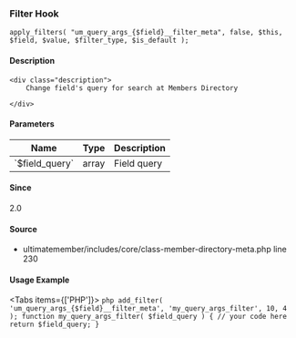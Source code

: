 
### Filter Hook    
    
```
apply_filters( "um_query_args_{$field}__filter_meta", false, $this, $field, $value, $filter_type, $is_default );
```

#### Description
    <div class="description">
        Change field's query for search at Members Directory
 
    </div>

#### Parameters
            
<table className="table-auto mt-2 border dark:border-gray-500 p-5 text-sm text-left">
<thead>
<tr>
<th  className="px-3">Name</th>
<th  className="px-3">Type</th>
<th  className="px-3">Description</th>
</tr>
</thead>
<tbody>
               <tr >
               <td className="px-3 py-2">`$field_query`</td>
               <td className="px-3 py-2">array</td>
               <td className="px-3 py-2 text-sm">Field query</td>
               </tr>
</tbody>
</table>

#### Since
<div class="description">
2.0
</div>

#### Source
  - <Link href="/developer/files/includes-core-class-member-directory-meta#source-view.230">ultimatemember/includes/core/class-member-directory-meta.php</Link> <Link href="/developer/files/includes-core-class-member-directory-meta#source-view.230">line 230</Link>



#### Usage Example

<Tabs items={['PHP']}>
    <Tab>
    ```php
    add_filter( 'um_query_args_{$field}__filter_meta', 'my_query_args_filter', 10, 4 );
 function my_query_args_filter( $field_query ) {
     // your code here
     return $field_query;
 }
    ```
    </Tab>
</Tabs>